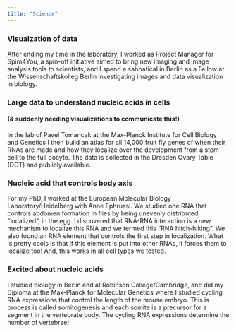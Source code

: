 ```yaml
---
title: "Science"
---
```


### Visualzation of data
After ending my time in the laboratory, I worked as Project Manager for Spim4You, a spin-off initiative aimed to bring new imaging and image analysis tools to scientists, and I spend a sabbatical in Berlin as a Fellow at the Wissenschaftskolleg Berlin investigating images and data visualization in biology.

### Large data to understand nucleic acids in cells
#### (& suddenly needing visualizations to communicate this!)
In the lab of Pavel Tomancak at the Max-Planck Institute for Cell Biology and Genetics I then build an atlas for all 14,000 fruit fly genes of when their RNAs are made and how they localize over the development from a stem cell to the full oocyte. The data is collected in the Dresden Ovary Table (DOT) and publicly available.

### Nucleic acid that controls body axis
For my PhD, I worked at the European Molecular Biology Laboratory/Heidelberg with Anne Ephrussi. We studied one RNA that controls abdomen formation in flies by being unevenly distributed, “localized”, in the egg.
I discovered that RNA-RNA interaction is a new mechanism to localize this RNA and we termed this “RNA hitch-hiking”. We also found an RNA element that controls the first step in localization. What is pretty cools is that if this element is put into other RNAs, it forces them to localize too! And, this works in all cell types we tested.

### Excited about nucleic acids 
I studied biology in Berlin and at Robinson College/Cambridge, and did my Diploma at the Max-Planck for Molecular Genetics where I studied cycling RNA expressions that control the length of the mouse embryo. This is process is called somitogenesis and each somite is a precursor for a segment in the vertebrate body. The cycling RNA expressions determine the number of vertebrae!

